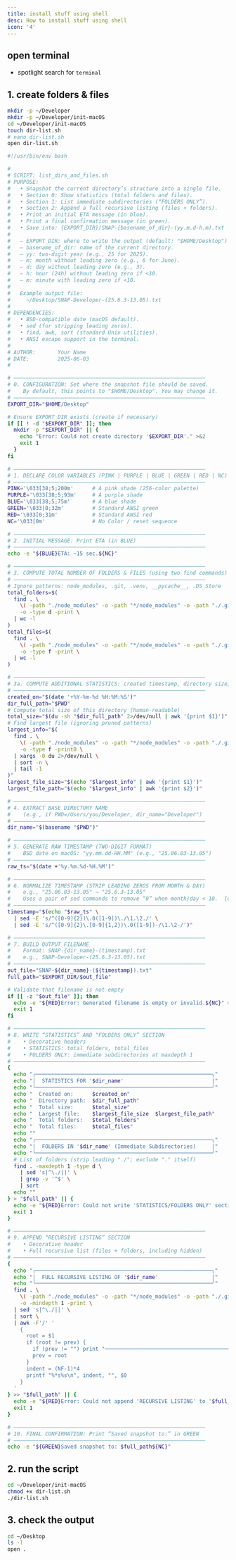 ```yaml
---
title: install stuff using shell
desc: How to install stuff using shell
icon: '4'
---
```


## open terminal

- spotlight search for `terminal`

## 1. create folders & files

```bash
mkdir -p ~/Developer
mkdir -p ~/Developer/init-macOS
cd ~/Developer/init-macOS
touch dir-list.sh
# nano dir-list.sh
open dir-list.sh
```

```bash
#!/usr/bin/env bash

#
# SCRIPT: list_dirs_and_files.sh
# PURPOSE:
#   • Snapshot the current directory’s structure into a single file.
#   • Section 0: Show statistics (total folders and files).
#   • Section 1: List immediate subdirectories (“FOLDERS ONLY”).
#   • Section 2: Append a full recursive listing (files + folders).
#   • Print an initial ETA message (in blue).
#   • Print a final confirmation message (in green).
#   • Save into: {EXPORT_DIR}/SNAP-{basename_of_dir}-(yy.m.d-h.m).txt
#
#   – EXPORT_DIR: where to write the output (default: "$HOME/Desktop")
#   – basename_of_dir: name of the current directory.
#   – yy: two-digit year (e.g., 25 for 2025).
#   – m: month without leading zero (e.g., 6 for June).
#   – d: day without leading zero (e.g., 3).
#   – h: hour (24h) without leading zero if <10.
#   – m: minute with leading zero if <10.
#
#   Example output file:
#     ~/Desktop/SNAP-Developer-(25.6.3-13.05).txt
#
# DEPENDENCIES:
#   • BSD-compatible date (macOS default).
#   • sed (for stripping leading zeros).
#   • find, awk, sort (standard Unix utilities).
#   • ANSI escape support in the terminal.
#
# AUTHOR:       Your Name
# DATE:         2025-06-03
#

# —————————————————————————————————————————————————————————————
# 0. CONFIGURATION: Set where the snapshot file should be saved.
#    By default, this points to "$HOME/Desktop". You may change it.
# —————————————————————————————————————————————————————————————
EXPORT_DIR="$HOME/Desktop"

# Ensure EXPORT_DIR exists (create if necessary)
if [[ ! -d "$EXPORT_DIR" ]]; then
  mkdir -p "$EXPORT_DIR" || {
    echo "Error: Could not create directory '$EXPORT_DIR'." >&2
    exit 1
  }
fi

# —————————————————————————————————————————————————————————————
# 1. DECLARE COLOR VARIABLES (PINK | PURPLE | BLUE | GREEN | RED | NC)
# —————————————————————————————————————————————————————————————
PINK='\033[38;5;200m'      # A pink shade (256-color palette)
PURPLE='\033[38;5;93m'     # A purple shade
BLUE='\033[38;5;75m'       # A blue shade
GREEN='\033[0;32m'         # Standard ANSI green
RED='\033[0;31m'           # Standard ANSI red
NC='\033[0m'               # No Color / reset sequence

# —————————————————————————————————————————————————————————————
# 2. INITIAL MESSAGE: Print ETA (in BLUE)
# —————————————————————————————————————————————————————————————
echo -e "${BLUE}ETA: ~15 sec.${NC}"

# —————————————————————————————————————————————————————————————
# 3. COMPUTE TOTAL NUMBER OF FOLDERS & FILES (using two find commands)
# —————————————————————————————————————————————————————————————
# Ignore patterns: node_modules, .git, .venv, __pycache__, .DS_Store
total_folders=$(
  find . \
    \( -path "./node_modules" -o -path "*/node_modules" -o -path "./.git" -o -path "*/.git" -o -path "./.venv" -o -path "*/.venv" -o -path "*/__pycache__" -o -name ".DS_Store" \) -prune \
    -o -type d -print \
  | wc -l
)
total_files=$(
  find . \
    \( -path "./node_modules" -o -path "*/node_modules" -o -path "./.git" -o -path "*/.git" -o -path "./.venv" -o -path "*/.venv" -o -path "*/__pycache__" -o -name ".DS_Store" \) -prune \
    -o -type f -print \
  | wc -l
)

# —————————————————————————————————————————————————————————————
# 3a. COMPUTE ADDITIONAL STATISTICS: created timestamp, directory size, largest file
# —————————————————————————————————————————————————————————————
created_on="$(date '+%Y-%m-%d %H:%M:%S')"
dir_full_path="$PWD"
# Compute total size of this directory (human-readable)
total_size="$(du -sh "$dir_full_path" 2>/dev/null | awk '{print $1}')"
# Find largest file (ignoring pruned patterns)
largest_info="$(
  find . \
    \( -path "./node_modules" -o -path "*/node_modules" -o -path "./.git" -o -path "*/.git" -o -path "./.venv" -o -path "*/.venv" -o -path "*/__pycache__" -o -name ".DS_Store" \) -prune \
    -o -type f -print0 \
  | xargs -0 du 2>/dev/null \
  | sort -n \
  | tail -1
)"
largest_file_size="$(echo "$largest_info" | awk '{print $1}')"
largest_file_path="$(echo "$largest_info" | awk '{print $2}')"

# —————————————————————————————————————————————————————————————
# 4. EXTRACT BASE DIRECTORY NAME
#    (e.g., if PWD=/Users/you/Developer, dir_name="Developer")
# —————————————————————————————————————————————————————————————
dir_name="$(basename "$PWD")"

# —————————————————————————————————————————————————————————————
# 5. GENERATE RAW TIMESTAMP (TWO-DIGIT FORMAT)
#    BSD date on macOS: "yy.mm.dd-HH.MM" (e.g., "25.06.03-13.05")
# —————————————————————————————————————————————————————————————
raw_ts="$(date +'%y.%m.%d-%H.%M')"

# —————————————————————————————————————————————————————————————
# 6. NORMALIZE TIMESTAMP (STRIP LEADING ZEROS FROM MONTH & DAY)
#    e.g., "25.06.03-13.05" → "25.6.3-13.05"
#    Uses a pair of sed commands to remove “0” when month/day < 10.  [oai_citation:2‡discussions.apple.com](https://discussions.apple.com/thread/251141097?utm_source=chatgpt.com) [oai_citation:3‡apple.stackexchange.com](https://apple.stackexchange.com/questions/398952/how-to-identify-the-largest-files-in-a-directory-including-in-its-subdirectories?utm_source=chatgpt.com)
# —————————————————————————————————————————————————————————————
timestamp="$(echo "$raw_ts" \
  | sed -E 's/^([0-9]{2})\.0([1-9])\./\1.\2./' \
  | sed -E 's/^([0-9]{2}\.[0-9]{1,2})\.0([1-9])-/\1.\2-/')"  

# —————————————————————————————————————————————————————————————
# 7. BUILD OUTPUT FILENAME
#    Format: SNAP-{dir_name}-(timestamp).txt
#    e.g., SNAP-Developer-(25.6.3-13.05).txt
# —————————————————————————————————————————————————————————————
out_file="SNAP-${dir_name}-(${timestamp}).txt"
full_path="$EXPORT_DIR/$out_file"

# Validate that filename is not empty
if [[ -z "$out_file" ]]; then
  echo -e "${RED}Error: Generated filename is empty or invalid.${NC}" >&2
  exit 1
fi

# —————————————————————————————————————————————————————————————
# 8. WRITE “STATISTICS” AND “FOLDERS ONLY” SECTION
#    • Decorative headers
#    • STATISTICS: total_folders, total_files
#    • FOLDERS ONLY: immediate subdirectories at maxdepth 1
# —————————————————————————————————————————————————————————————
{
  echo "╭────────────────────────────────────────────────────────╮"
  echo "|  STATISTICS FOR '$dir_name'                            |"
  echo "╰────────────────────────────────────────────────────────╯"
  echo "  Created on:      $created_on"
  echo "  Directory path:  $dir_full_path"
  echo "  Total size:      $total_size"
  echo "  Largest file:    $largest_file_size  $largest_file_path"
  echo "  Total folders:   $total_folders"
  echo "  Total files:     $total_files"
  echo ""
  echo "╭────────────────────────────────────────────────────────╮"
  echo "|  FOLDERS IN '$dir_name' (Immediate Subdirectories)     |"
  echo "╰────────────────────────────────────────────────────────╯"
  # List of folders (strip leading "./"; exclude "." itself)
  find . -maxdepth 1 -type d \
    | sed 's|^\./||' \
    | grep -v '^$' \
    | sort
  echo ""
} > "$full_path" || {
  echo -e "${RED}Error: Could not write 'STATISTICS/FOLDERS ONLY' section to '$full_path'.${NC}" >&2
  exit 1
}

# —————————————————————————————————————————————————————————————
# 9. APPEND “RECURSIVE LISTING” SECTION
#    • Decorative header
#    • Full recursive list (files + folders, including hidden)
# —————————————————————————————————————————————————————————————
{
  echo "╭────────────────────────────────────────────────────────╮"
  echo "|  FULL RECURSIVE LISTING OF '$dir_name'                 |"
  echo "╰────────────────────────────────────────────────────────╯"
  find . \
    \( -path "./node_modules" -o -path "*/node_modules" -o -path "./.git" -o -path "*/.git" -o -path "./.venv" -o -path "*/.venv" -o -path "*/__pycache__" -o -name ".DS_Store" \) -prune \
    -o -mindepth 1 -print \
  | sed 's|^\./||' \
  | sort \
  | awk -F'/' '
    {
      root = $1
      if (root != prev) {
        if (prev != "") print "────────────────────────────────────────────────────────────────────"
        prev = root
      }
      indent = (NF-1)*4
      printf "%*s%s\n", indent, "", $0
    }
  '
} >> "$full_path" || {
  echo -e "${RED}Error: Could not append 'RECURSIVE LISTING' to '$full_path'.${NC}" >&2
  exit 1
}

# —————————————————————————————————————————————————————————————
# 10. FINAL CONFIRMATION: Print “Saved snapshot to:” in GREEN
# —————————————————————————————————————————————————————————————
echo -e "${GREEN}Saved snapshot to: $full_path${NC}"

```

## 2. run the script

```bash
cd ~/Developer/init-macOS
chmod +x dir-list.sh
./dir-list.sh
```

## 3. check the output

```bash
cd ~/Desktop
ls -l
open .
```